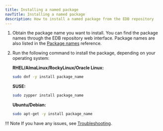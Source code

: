 ```yaml
---
title: Installing a named package
navTitle: Installing a named package
description: How to install a named package from the EDB repository
---
```


1. Obtain the package name you want to install. You can find the package names through the EDB repository web interface. Package names are also listed in the [Package names](/repos/reference/package_names) reference.

1. Run the following command to install the package, depending on your operating system:

    **RHEL/AlmaLinux/RockyLinux/Oracle Linux:**

    ```bash
    sudo dnf -y install package_name
    ```

    **SUSE:**

    ```bash
    sudo zypper install package_name
    ```

    **Ubuntu/Debian:**

    ```bash
    sudo apt-get -y install package_name
    ```
    
!!! Note
    If you have any issues, see [Troubleshooting](../troubleshooting).
